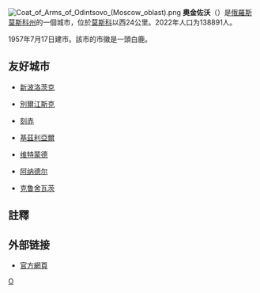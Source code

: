 {{coord|55|40|N|37|16|E|display=title}}
[[File:Coat_of_Arms_of_Odintsovo_(Moscow_oblast).png|right]]
'''奧金佐沃'''（{{lang-ru|Одинцо́во}}）是[[俄羅斯|俄羅斯]][[莫斯科州|莫斯科州]]的一個城市，位於[[莫斯科|莫斯科]]以西24公里。2022年人口为138891人。

1957年7月17日建市。該市的市徽是一頭白鹿。

==友好城市==
* {{BLR}}[[新波洛茨克|新波洛茨克]]
* {{UKR}}[[別爾江斯克|別爾江斯克]]
* {{UKR}}[[刻赤|刻赤]]
* {{RUS}}[[基茲利亞爾|基茲利亞爾]]
* {{DEU}}[[维特蒙德|维特蒙德]]
* {{RUS}}[[阿纳德尔|阿纳德尔]]
* {{SRB}}[[克鲁舍瓦茨|克鲁舍瓦茨]]

==註釋==
{{reflist}}

==外部链接==
{{Commonscat|Odintsovo}}
{{Wikivoyage|奧金佐沃}}
* [http://www.odin.ru/ 官方網頁] {{Wayback|url=http://www.odin.ru/ |date=20210224013149 }}

{{Cities and towns in Moscow Oblast}}
{{Authority control}}
[[Category:莫斯科州城市|О]]